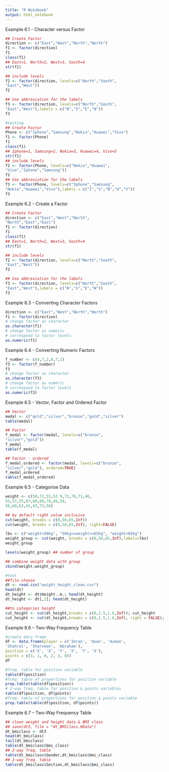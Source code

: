 ---
title: "R Notebook"
output: html_notebook
---

Example 6.1 - Character versus Factor
```{r}
## Create Factor
direction <- c("East","West","North","North")
f1 <- factor(direction)
f1
class(f1)
## East=1, North=2, West=3, South=4
str(f1)

## include levels
f2 <- factor(direction, levels=c("North","South",
"East","West"))
f2

## Use abbreviation for the labels
f3 <- factor(direction, levels=c("North","South",
"East","West"),labels = c("N","S","E","W"))
f3

```
```{r}
#testing
## Create Factor
Phone <- c("Iphone","Samsung","Nokia","Huawei","Vivo")
f1 <- factor(Phone)
f1
class(f1)
## Iphone=1, Samsung=2, Nokia=3, Huawei=4, Vivo=5
str(f1)
## include levels
f2 <- factor(Phone, levels=c("Nokia","Huawei",
"Vivo","Iphone","Samsung"))
f2
## Use abbreviation for the labels
f3 <- factor(Phone, levels=c("Iphone","Samsung",
"Nokia","Huawei","Vivo"),labels = c("I","S","N","H","V"))
f3
```
Example 6.2 - Create a Factor
```{r}
## Create Factor
direction <- c("East","West","North",
"North","East","East")
f1 <- factor(direction)
f1
class(f1)
## East=1, North=2, West=3, South=4
str(f1)

## include levels
f2 <- factor(direction, levels=c("North","South",
"East","West"))
f2

## Use abbreviation for the labels
f3 <- factor(direction, levels=c("North","South",
"East","West"),labels = c("N","S","E","W"))
f3
```

Example 6.3 - Converting Character Factors
```{r}
direction <- c("East","West","North","North")
f1 <- factor(direction)
# change factor as character
as.character(f1)
# change factor as numeric
# correspond to factor levels
as.numeric(f1)
```
Example 6.4 - Converting Numeric Factors
```{r}
f_number <- c(4,7,2,8,7,2)
f3 <- factor(f_number)
f3
# change factor as character
as.character(f3)
# change factor as numeric
# correspond to factor levels
as.numeric(f3)

```
Example 6.5 - Vector, Factor and Ordered Factor
```{r}
## Vector
medal <- c("gold","silver","bronze","gold","silver")
table(medal)

## Factor
f_medal <- factor(medal, levels=c("bronze",
"silver","gold"))
f_medal
table(f_medal)

## Factor - ordered
f_medal_ordered <- factor(medal, levels=c("bronze",
"silver","gold"), ordered=TRUE)
f_medal_ordered
table(f_medal_ordered)

```

Example 6.5 - Categorise Data
```{r}
weight <- c(50,72,55,53.9,72,78,71,46,
55,57,55,87,60,60,78,46,58,
56,60,62,42,43,73,50)

## by default right value inclusive
cut(weight, breaks = c(0,50,65,Inf))
cut(weight, breaks = c(0,50,65,Inf), right=FALSE)

lbs <- c("weight<50kg", "50kg<=weight<=65kg", "weight>65kg")
weight_group <- cut(weight, breaks = c(0,50,65,Inf),labels=lbs)
weight_group

levels(weight_group) ## number of group

## combine weight data with group
cbind(weight,weight_group)

```
```{r}
#test
##file.choose
dt <- read.csv("weight_height_clean.csv")
head(dt)
dt_height <- dt$Height..m.; head(dt_height)
dt_height <- dt[,2]; head(dt_height)

##to categories height
cut_height <- cut(dt_height,breaks = c(0,1.5,1.6,Inf)); cut_height
cut_height <- cut(dt_height,breaks = c(0,1.5,1.6,Inf), right = FALSE); cut_height
```

Example 6.6 – Two-Way Frequency Table
```{r}
#create data frame
df <- data.frame(player = c('Imran', 'Quan', 'Aiman',
'Shahrul', 'Sharveen', 'Abraham'),
position = c('X', 'X', 'Y', 'X', 'Y', 'X'),
points = c(3, 1, 0, 2, 2, 0))
df

#freq. table for position variable
table(df$position)
#freq. table of proportions for position variable
prop.table(table(df$position))
# 2-way freq. table for position & points variables
table(df$position, df$points)
#freq. table of proportions for position & points variable
prop.table(table(df$position, df$points))
```
Example 6.7 – Two-Way Frequency Table
```{r}
## clean weight and height data & BMI class
## save(dt3, file = "dt_BMIclass.RData")
dt_bmiclass <- dt3
head(dt_bmiclass)
tail(dt_bmiclass)
table(dt_bmiclass$bmi_class)
## 2-way freq. table
table(dt_bmiclass$Gender,dt_bmiclass$bmi_class)
## 2-way freq. table
table(dt_bmiclass$Section,dt_bmiclass$bmi_class)

```

